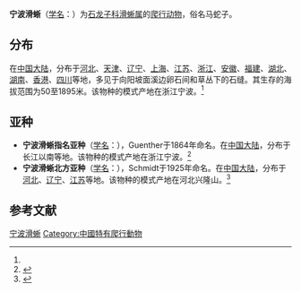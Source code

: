 {{Speciesbox
| name = 宁波滑蜥
| status = 
| status_system = 
| image = 
| genus = Scincella
| species = modesta
| authority = (Guenther, 1864)<ref name='id4491'>{{cite web| url =http://www.bioinfo.cn/db05/BjdwSpecies.php?action=view&id=4491| title =宁波滑蜥| work =《中国动物物种编目数据库》| publisher =中国科学院微生物研究所| author =中国科学院动物研究所| accessdate =2009-04-11| deadurl =yes| archiveurl =https://web.archive.org/web/20160305044913/http://www.bioinfo.cn/db05/BjdwSpecies.php?action=view&id=4491| archivedate =2016-03-05}}</ref>
}}

'''宁波滑蜥'''（[[学名|学名]]：{{lang|la|''Scincella modesta''}}）为[[石龙子科|石龙子科]][[滑蜥属|滑蜥属]]的[[爬行动物|爬行动物]]，俗名马蛇子。

==分布==
在[[中国大陆|中国大陆]]，分布于[[河北|河北]]、[[天津|天津]]、[[辽宁|辽宁]]、[[上海|上海]]、[[江苏|江苏]]、[[浙江|浙江]]、[[安徽|安徽]]、[[福建|福建]]、[[湖北|湖北]]、[[湖南|湖南]]、[[香港|香港]]、[[四川|四川]]等地，多见于向阳坡面溪边卵石间和草丛下的石缝。其生存的海拔范围为50至1895米。该物种的模式产地在浙江宁波。<ref name='id4491'/>

==亚种==
*'''宁波滑蜥指名亚种'''（[[学名|学名]]：{{lang|la|''Scincella modesta modesta''}}），Guenther于1864年命名。在[[中国大陆|中国大陆]]，分布于长江以南等地。该物种的模式产地在浙江宁波。<ref name='id4492'>{{cite web| url =http://www.bioinfo.cn/db05/BjdwSpecies.php?action=view&id=4492| title =宁波滑蜥指名亚种| work =《中国动物物种编目数据库》| publisher =中国科学院微生物研究所| author =中国科学院动物研究所| accessdate =2009-04-11| deadurl =yes| archiveurl =https://web.archive.org/web/20160305102229/http://www.bioinfo.cn/db05/BjdwSpecies.php?action=view&id=4492| archivedate =2016-03-05}}</ref>
*'''宁波滑蜥北方亚种'''（[[学名|学名]]：{{lang|la|''Scincella modesta septentrionalis''}}），Schmidt于1925年命名。在[[中国大陆|中国大陆]]，分布于[[河北|河北]]、[[辽宁|辽宁]]、[[江苏|江苏]]等地。该物种的模式产地在河北兴隆山。<ref name='id4493'>{{cite web| url =http://www.bioinfo.cn/db05/BjdwSpecies.php?action=view&id=4493| title =宁波滑蜥北方亚种| work =《中国动物物种编目数据库》| publisher =中国科学院微生物研究所| author =中国科学院动物研究所| accessdate =2009-04-11| deadurl =yes| archiveurl =https://web.archive.org/web/20131203122335/http://www.bioinfo.cn/db05/BjdwSpecies.php?action=view| archivedate =2013-12-03}}</ref>

== 参考文献 ==
{{reflist}}

{{Wikispecies|Scincella modesta}}
{{Taxonbar|from=Q3475863}}

[[Category:滑蜥属|宁波滑蜥]]
[[Category:中國特有爬行動物|Category:中國特有爬行動物]]


{{蜥蜴小作品}}